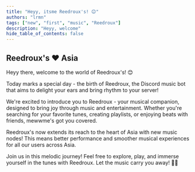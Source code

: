 ```yaml
---
title: "Heyy, itsme Reedroux's! 😊"
authors: "lrmn"
tags: ["new", "first", "music", "Reedroux"]
description: "Heyy, welcome"
hide_table_of_contents: false
---
```


<!--truncate-->

## Reedroux's :heart: Asia

Heyy there, welcome to the world of Reedroux's! 😊

Today marks a special day - the birth of Reedroux, the Discord music bot that aims to delight your ears and bring rhythm to your server! 

We're excited to introduce you to Reedroux - your musical companion, designed to bring joy through music and entertainment. Whether you're searching for your favorite tunes, creating playlists, or enjoying beats with friends, mewwme's got you covered.

Reedroux's now extends its reach to the heart of Asia with new music nodes! This means better performance and smoother musical experiences for all our users across Asia.

Join us in this melodic journey! Feel free to explore, play, and immerse yourself in the tunes with Reedroux. Let the music carry you away! 🎵✨
